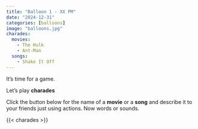 ```yaml
---
title: "Balloon 1 - XX PM"
date: "2024-12-31"
categories: [balloons]
image: "balloons.jpg"
charades:
  movies:
    - The Hulk
    - Ant-Man
  songs: 
    - Shake It Off
---
```


It's time for a game.

Let's play **charades**

Click the button below for the name of a **movie** or a **song** and describe it to your friends just using actions.  Now words or sounds.

{{< charades >}}
